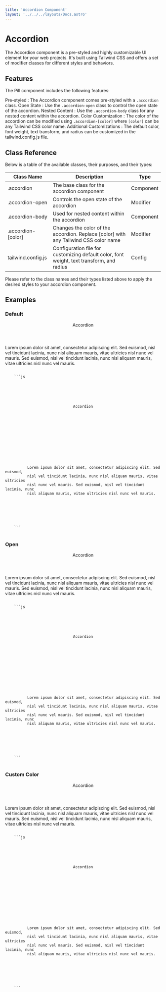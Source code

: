 ```yaml
---
title: 'Accordion Component'
layout: '../../../layouts/Docs.astro'
---
```




# Accordion

The Accordion component is a pre-styled and highly customizable UI element for your web projects. It's built using Tailwind CSS and offers a set of modifier classes for different styles and behaviors.

## Features

The Pill component includes the following features:

Pre-styled : The Accordion component comes pre-styled with a `.accordion` class.
Open State : Use the `.accordion-open` class to control the open state of the accordion.
Nested Content : Use the `.accordion-body` class for any nested content within the accordion.
Color Customization : The color of the accordion can be modified using `.accordion-[color]` where `[color]` can be any Tailwind CSS color name.
Additional Customizations : The default color, font weight, text transform, and radius can be customized in the tailwind.config.js file.

## Class Reference

Below is a table of the available classes, their purposes, and their types:

| Class Name         | Description                                                                               | Type      |
| ------------------ | ----------------------------------------------------------------------------------------- | --------- |
| .accordion         | The base class for the accordion component                                                | Component |
| .accordion-open    | Controls the open state of the accordion                                                  | Modifier  |
| .accordion-body    | Used for nested content within the accordion                                              | Component |
| .accordion-[color] | Changes the color of the accordion. Replace [color] with any Tailwind CSS color name      | Modifier  |
| tailwind.config.js | Configuration file for customizing default color, font weight, text transform, and radius | Config    |

Please refer to the class names and their types listed above to apply the desired styles to your accordion component.

## Examples

### Default

<Preview client:load>
  <div class='accordion'>
    <header>
      <p>Accordion</p>
      <IconChevronDown />
    </header>
    <div class='accordion-body'>
      <p>
        Lorem ipsum dolor sit amet, consectetur adipiscing elit. Sed euismod,
        nisl vel tincidunt lacinia, nunc nisl aliquam mauris, vitae ultricies
        nisl nunc vel mauris. Sed euismod, nisl vel tincidunt lacinia, nunc nisl
        aliquam mauris, vitae ultricies nisl nunc vel mauris.
      </p>
    </div>
  </div>
  <Code slot='html'>
    ```js
    <div class='accordion'>
      <header>
        <p>Accordion</p>
        <IconChevronDown />
      </header>
      <div class='accordion-body'>
        <p>
          Lorem ipsum dolor sit amet, consectetur adipiscing elit. Sed euismod,
          nisl vel tincidunt lacinia, nunc nisl aliquam mauris, vitae ultricies
          nisl nunc vel mauris. Sed euismod, nisl vel tincidunt lacinia, nunc
          nisl aliquam mauris, vitae ultricies nisl nunc vel mauris.
        </p>
      </div>
    </div>
    ```
  </Code>
</Preview>

### Open

<Preview client:load>
  <div class='accordion accordion-open'>
    <header>
      <p>Accordion</p>
      <IconChevronDown />
    </header>
    <div class='accordion-body'>
      <p>
        Lorem ipsum dolor sit amet, consectetur adipiscing elit. Sed euismod,
        nisl vel tincidunt lacinia, nunc nisl aliquam mauris, vitae ultricies
        nisl nunc vel mauris. Sed euismod, nisl vel tincidunt lacinia, nunc nisl
        aliquam mauris, vitae ultricies nisl nunc vel mauris.
      </p>
    </div>
  </div>
  <Code slot='html'>
    ```js
    <div class='accordion accordion-open'>
      <header>
        <p>Accordion</p>
        <IconChevronDown />
      </header>
      <div class='accordion-body'>
        <p>
          Lorem ipsum dolor sit amet, consectetur adipiscing elit. Sed euismod,
          nisl vel tincidunt lacinia, nunc nisl aliquam mauris, vitae ultricies
          nisl nunc vel mauris. Sed euismod, nisl vel tincidunt lacinia, nunc
          nisl aliquam mauris, vitae ultricies nisl nunc vel mauris.
        </p>
      </div>
    </div>
    ```
  </Code>
</Preview>

### Custom Color

<Preview client:load>
  <div class='accordion accordion-red accordion-open'>
    <header>
      <p>Accordion</p>
      <IconChevronDown />
    </header>
    <div class='accordion-body'>
      <p>
        Lorem ipsum dolor sit amet, consectetur adipiscing elit. Sed euismod,
        nisl vel tincidunt lacinia, nunc nisl aliquam mauris, vitae ultricies
        nisl nunc vel mauris. Sed euismod, nisl vel tincidunt lacinia, nunc nisl
        aliquam mauris, vitae ultricies nisl nunc vel mauris.
      </p>
    </div>
  </div>
  <Code slot='html'>
    ```js
    <div class='accordion accordion-red accordion-open'>
      <header>
        <p>Accordion</p>
        <IconChevronDown />
      </header>
      <div class='accordion-body'>
        <p>
          Lorem ipsum dolor sit amet, consectetur adipiscing elit. Sed euismod,
          nisl vel tincidunt lacinia, nunc nisl aliquam mauris, vitae ultricies
          nisl nunc vel mauris. Sed euismod, nisl vel tincidunt lacinia, nunc
          nisl aliquam mauris, vitae ultricies nisl nunc vel mauris.
        </p>
      </div>
    </div>
    ```
  </Code>
</Preview>
